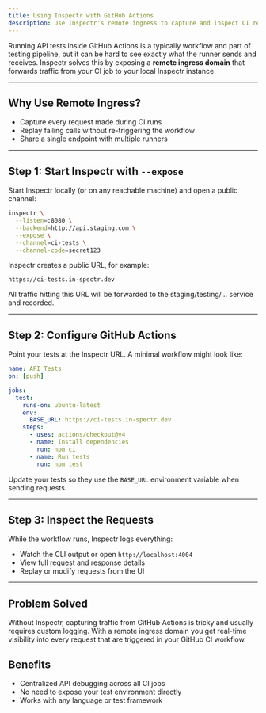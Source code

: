 ```yaml
---
title: Using Inspectr with GitHub Actions
description: Use Inspectr's remote ingress to capture and inspect CI requests
---
```



[//]: # (# Inspect API Tests in GitHub Actions)

<FlowIngress client:only="react" />

Running API tests inside GitHub Actions is a typically workflow and part of testing pipeline, but it can be hard to see exactly what the runner sends and receives. Inspectr solves this by exposing a **remote ingress domain** that forwards traffic from your CI job to your local Inspectr instance.

---

## Why Use Remote Ingress?

* Capture every request made during CI runs
* Replay failing calls without re-triggering the workflow
* Share a single endpoint with multiple runners

---

## Step 1: Start Inspectr with `--expose`

Start Inspectr locally (or on any reachable machine) and open a public channel:

```bash
inspectr \
  --listen=:8080 \
  --backend=http://api.staging.com \
  --expose \
  --channel=ci-tests \
  --channel-code=secret123
```

Inspectr creates a public URL, for example:

```
https://ci-tests.in-spectr.dev
```

All traffic hitting this URL will be forwarded to the staging/testing/... service and recorded.

---

## Step 2: Configure GitHub Actions

Point your tests at the Inspectr URL. A minimal workflow might look like:

```yaml
name: API Tests
on: [push]

jobs:
  test:
    runs-on: ubuntu-latest
    env:
      BASE_URL: https://ci-tests.in-spectr.dev
    steps:
      - uses: actions/checkout@v4
      - name: Install dependencies
        run: npm ci
      - name: Run tests
        run: npm test
```

Update your tests so they use the `BASE_URL` environment variable when sending requests.

---

## Step 3: Inspect the Requests

While the workflow runs, Inspectr logs everything:

* Watch the CLI output or open `http://localhost:4004`
* View full request and response details
* Replay or modify requests from the UI

---

## Problem Solved

Without Inspectr, capturing traffic from GitHub Actions is tricky and usually requires custom logging. With a remote ingress domain you get real-time visibility into every request that are triggered in your GitHub CI workflow.

## Benefits

* Centralized API debugging across all CI jobs
* No need to expose your test environment directly
* Works with any language or test framework


